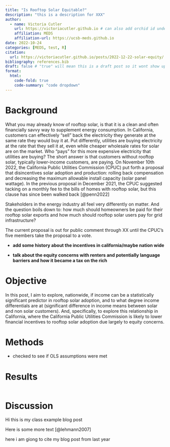 ```yaml
---
title: "Is Rooftop Solar Equitable?"
description: "this is a description for XXX"
author:
  - name: Victoria Cutler
    url: https://victoriacutler.github.io # can also add orchid id under here
    affiliation: MEDS 
    affiliation-url: https://ucsb-meds.github.io
date: 2022-10-24
categories: [MEDS, test, R]
citation:
  url: https://victoriacutler.github.io/posts/2022-12-22-solar-equity/
bibliography: references.bib
draft: false # "true" will mean this is a draft post so it wont show up on my site
format:
  html:
    code-fold: true
    code-summary: "code dropdown"
---
```


# Background

What you may already know of rooftop solar, is that it is a clean and often financially savvy way to supplement energy consumption. In California, customers can effectively "sell" back the electricity they generate at the same rate they would buy it at. Put differently, utilities are buying electricity at the rate that they sell it at, even while cheaper wholesale rates for solar are on the market. Who "pays" for this more expensive electricity that utilities are buying? The short answer is that customers without rooftop solar, typically lower-income customers, are paying. On November 10th 2022, the California Public Utilities Commission (CPUC) put forth a proposal that disincentives solar adoption and production: rolling back compensation and decreasing the maximum allowable install capacity (solar panel wattage). In the previous proposal in December 2021, the CPUC suggested tacking on a monthly fee to the bills of homes with rooftop solar, but this clause has since been walked back [@penn2022]

Stakeholders in the energy industry all feel very differently on matter. And the question boils down to: how much should homeowners be paid for their rooftop solar exports and how much should rooftop solar users pay for grid infrastructure?

The current proposal is out for public comment through XX until the CPUC's five members take the proposal to a vote.

-   **add some history about the incentives in california/maybe nation wide**

-   **talk about the equity concerns with renters and potentially language barriers and how it became a tax on the rich**

# Objective

In this post, I aim to explore, nationwide, if income can be a statistically significant predictor in rooftop solar adoption, and to what degree income differentials are at (significant difference in income means between solar and non solar customers). And, specifically, to explore this relationship in California, where the California Public Utilities Commission is likely to lower financial incentives to rooftop solar adoption due largely to equity concerns.

# Methods

-   checked to see if OLS assumptions were met

# Results

```r

```

# Discussion

Hi this is my class example blog post

Here is some more text [@lehmann2007]

here i am giong to cite my blog post from last year

